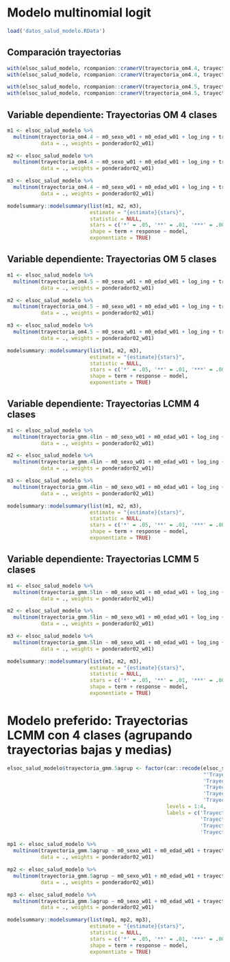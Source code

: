 
# Modelo multinomial logit

```r
load('datos_salud_modelo.RData')
```

## Comparación trayectorias

```r

with(elsoc_salud_modelo, rcompanion::cramerV(trayectoria_om4.4, trayectoria_gmm.4lin, bias.correct = TRUE))
with(elsoc_salud_modelo, rcompanion::cramerV(trayectoria_om4.4, trayectoria_gmm.5lin, bias.correct = TRUE))

with(elsoc_salud_modelo, rcompanion::cramerV(trayectoria_om4.5, trayectoria_gmm.4lin, bias.correct = TRUE))
with(elsoc_salud_modelo, rcompanion::cramerV(trayectoria_om4.5, trayectoria_gmm.5lin, bias.correct = TRUE))

```


## Variable dependiente: Trayectorias OM 4 clases


```r

m1 <- elsoc_salud_modelo %>%
  multinom(trayectoria_om4.4 ~ m0_sexo_w01 + m0_edad_w01 + log_ing + trayectoria_deuda + trayectoria_apoyo_social + trayectoria_ocup2 + trayectoria_activ_fisica,
           data = ., weights = ponderador02_w01) 

m2 <- elsoc_salud_modelo %>%
  multinom(trayectoria_om4.4 ~ m0_sexo_w01 + m0_edad_w01 + log_ing + trayectoria_deuda + trayectoria_apoyo_social + trayectoria_ocup2 + trayectoria_activ_fisica + fuma_w01 + imc_w01 + proyecto_vida + apoyo_social_w01,
           data = ., weights = ponderador02_w01) 

m3 <- elsoc_salud_modelo %>%
  multinom(trayectoria_om4.4 ~ m0_sexo_w01 + m0_edad_w01 + log_ing + trayectoria_deuda + trayectoria_apoyo_social + trayectoria_ocup2 + trayectoria_activ_fisica + fuma_w01 + imc_w01 + proyecto_vida + apoyo_social_w01 + extraversion + agreeableness + conscientiousness + neuroticism + openness,
           data = ., weights = ponderador02_w01) 

modelsummary::modelsummary(list(m1, m2, m3),
                           estimate = "{estimate}{stars}",
                           statistic = NULL,
                           stars = c('*' = .05, '**' = .01, '***' = .001),
                           shape = term + response ~ model,
                           exponentiate = TRUE)


```

## Variable dependiente: Trayectorias OM 5 clases


```r

m1 <- elsoc_salud_modelo %>%
  multinom(trayectoria_om4.5 ~ m0_sexo_w01 + m0_edad_w01 + log_ing + trayectoria_deuda + trayectoria_apoyo_social + trayectoria_ocup2 + trayectoria_activ_fisica,
           data = ., weights = ponderador02_w01) 

m2 <- elsoc_salud_modelo %>%
  multinom(trayectoria_om4.5 ~ m0_sexo_w01 + m0_edad_w01 + log_ing + trayectoria_deuda + trayectoria_apoyo_social + trayectoria_ocup2 + trayectoria_activ_fisica + fuma_w01 + imc_w01 + proyecto_vida + apoyo_social_w01,
           data = ., weights = ponderador02_w01) 

m3 <- elsoc_salud_modelo %>%
  multinom(trayectoria_om4.5 ~ m0_sexo_w01 + m0_edad_w01 + log_ing + trayectoria_deuda + trayectoria_apoyo_social + trayectoria_ocup2 + trayectoria_activ_fisica + fuma_w01 + imc_w01 + proyecto_vida + apoyo_social_w01 + extraversion + agreeableness + conscientiousness + neuroticism + openness,
           data = ., weights = ponderador02_w01) 

modelsummary::modelsummary(list(m1, m2, m3),
                           estimate = "{estimate}{stars}",
                           statistic = NULL,
                           stars = c('*' = .05, '**' = .01, '***' = .001),
                           shape = term + response ~ model,
                           exponentiate = TRUE)

```

## Variable dependiente: Trayectorias LCMM 4 clases


```r

m1 <- elsoc_salud_modelo %>%
  multinom(trayectoria_gmm.4lin ~ m0_sexo_w01 + m0_edad_w01 + log_ing + trayectoria_deuda + trayectoria_apoyo_social + trayectoria_ocup2 + trayectoria_activ_fisica,
           data = ., weights = ponderador02_w01) 

m2 <- elsoc_salud_modelo %>%
  multinom(trayectoria_gmm.4lin ~ m0_sexo_w01 + m0_edad_w01 + log_ing + trayectoria_deuda + trayectoria_apoyo_social + trayectoria_ocup2 + trayectoria_activ_fisica + fuma_w01 + imc_w01 + proyecto_vida + apoyo_social_w01,
           data = ., weights = ponderador02_w01) 

m3 <- elsoc_salud_modelo %>%
  multinom(trayectoria_gmm.4lin ~ m0_sexo_w01 + m0_edad_w01 + log_ing + trayectoria_deuda + trayectoria_apoyo_social + trayectoria_ocup2 + trayectoria_activ_fisica + fuma_w01 + imc_w01 + proyecto_vida + apoyo_social_w01 + extraversion + agreeableness + conscientiousness + neuroticism + openness,
           data = ., weights = ponderador02_w01) 

modelsummary::modelsummary(list(m1, m2, m3),
                           estimate = "{estimate}{stars}",
                           statistic = NULL,
                           stars = c('*' = .05, '**' = .01, '***' = .001),
                           shape = term + response ~ model,
                           exponentiate = TRUE)

```


## Variable dependiente: Trayectorias LCMM 5 clases


```r

m1 <- elsoc_salud_modelo %>%
  multinom(trayectoria_gmm.5lin ~ m0_sexo_w01 + m0_edad_w01 + log_ing + trayectoria_deuda + trayectoria_apoyo_social + trayectoria_ocup2 + trayectoria_activ_fisica,
           data = ., weights = ponderador02_w01) 

m2 <- elsoc_salud_modelo %>%
  multinom(trayectoria_gmm.5lin ~ m0_sexo_w01 + m0_edad_w01 + log_ing + trayectoria_deuda + trayectoria_apoyo_social + trayectoria_ocup2 + trayectoria_activ_fisica + fuma_w01 + imc_w01 + proyecto_vida + apoyo_social_w01,
           data = ., weights = ponderador02_w01) 

m3 <- elsoc_salud_modelo %>%
  multinom(trayectoria_gmm.5lin ~ m0_sexo_w01 + m0_edad_w01 + log_ing + trayectoria_deuda + trayectoria_apoyo_social + trayectoria_ocup2 + trayectoria_activ_fisica + fuma_w01 + imc_w01 + proyecto_vida + apoyo_social_w01 + extraversion + agreeableness + conscientiousness + neuroticism + openness,
           data = ., weights = ponderador02_w01) 

modelsummary::modelsummary(list(m1, m2, m3),
                           estimate = "{estimate}{stars}",
                           statistic = NULL,
                           stars = c('*' = .05, '**' = .01, '***' = .001),
                           shape = term + response ~ model,
                           exponentiate = TRUE)

```

# Modelo preferido: Trayectorias LCMM con 4 clases (agrupando trayectorias bajas y medias)


```r

elsoc_salud_modelo$trayectoria_gmm.5agrup <- factor(car::recode(elsoc_salud_modelo$trayectoria_gmm.5lin, 
                                                                "'Trayectoria baja' = 1; 
                                                                'Trayectoria media' = 1; 
                                                                'Trayectoria remision' = 2; 
                                                                'Trayectoria ascendente' = 3;
                                                                'Trayectoria persistentes' = 4"),
                                                    levels = 1:4,
                                                    labels = c('Trayectoria síntomas bajos/medios', 
                                                               'Trayectoria síntomas moderados decrecientes',
                                                               'Trayectoria síntomas moderados crecientes', 
                                                               'Trayectoria síntomas moderados/severos persistentes'))

mp1 <- elsoc_salud_modelo %>%
  multinom(trayectoria_gmm.5agrup ~ m0_sexo_w01 + m0_edad_w01 + trayectoria_deuda + trayectoria_ocup2,
           data = ., weights = ponderador02_w01) 

mp2 <- elsoc_salud_modelo %>%
  multinom(trayectoria_gmm.5agrup ~ m0_sexo_w01 + m0_edad_w01 + trayectoria_deuda + trayectoria_ocup2 + trayectoria_apoyo_social + trayectoria_activ_fisica + proyecto_vida,
           data = ., weights = ponderador02_w01) 

mp3 <- elsoc_salud_modelo %>%
  multinom(trayectoria_gmm.5agrup ~ m0_sexo_w01 + m0_edad_w01 + trayectoria_deuda + trayectoria_ocup2 + trayectoria_activ_fisica + trayectoria_apoyo_social + proyecto_vida + extraversion + agreeableness + conscientiousness + neuroticism + openness,
           data = ., weights = ponderador02_w01) 

modelsummary::modelsummary(list(mp1, mp2, mp3),
                           estimate = "{estimate}{stars}",
                           statistic = NULL,
                           stars = c('*' = .05, '**' = .01, '***' = .001),
                           shape = term + response ~ model,
                           exponentiate = TRUE)


```

